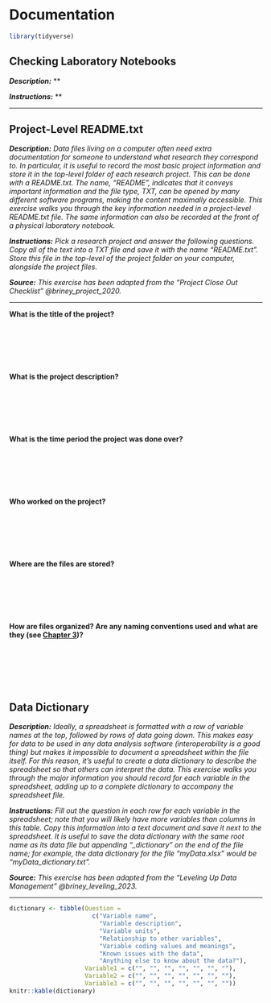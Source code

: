 # Documentation

```r
library(tidyverse)
```

## Checking Laboratory Notebooks {#lab-notebook}

***Description:*** **

***Instructions:*** **

---

## Project-Level README.txt {#readme-txt}

***Description:*** *Data files living on a computer often need extra documentation for someone to understand what research they correspond to. In particular, it is useful to record the most basic project information and store it in the top-level folder of each research project. This can be done with a README.txt. The name, "README", indicates that it conveys important information and the file type, TXT, can be opened by many different software programs, making the content maximally accessible. This exercise walks you through the key information needed in a project-level README.txt file. The same information can also be recorded at the front of a physical laboratory notebook.*

***Instructions:*** *Pick a research project and answer the following questions. Copy all of the text into a TXT file and save it with the name “README.txt”. Store this file in the top-level of the project folder on your computer, alongside the project files.*

***Source:*** *This exercise has been adapted from the "Project Close Out Checklist" @briney_project_2020.*

---

**What is the title of the project?**

&nbsp;

&nbsp;

&nbsp;

**What is the project description?**

&nbsp;

&nbsp;

&nbsp;

**What is the time period the project was done over?**

&nbsp;

&nbsp;

&nbsp;

**Who worked on the project?**

&nbsp;

&nbsp;

&nbsp;

**Where are the files are stored?**

&nbsp;

&nbsp;

&nbsp;

**How are files organized? Are any naming conventions used and what are they (see [Chapter 3](#file-organization-and-naming))?**

&nbsp;

&nbsp;

&nbsp;

## Data Dictionary {#data-dictionary}

***Description:*** *Ideally, a spreadsheet is formatted with a row of variable names at the top, followed by rows of data going down. This makes easy for data to be used in any data analysis software (interoperability is a good thing) but makes it impossible to document a spreadsheet within the file itself. For this reason, it’s useful to create a data dictionary to describe the spreadsheet so that others can interpret the data. This exercise walks you through the major information you should record for each variable in the spreadsheet, adding up to a complete dictionary to accompany the spreadsheet file.*

***Instructions:*** *Fill out the question in each row for each variable in the spreadsheet; note that you will likely have more variables than columns in this table. Copy this information into a text document and save it next to the spreadsheet. It is useful to save the data dictionary with the same root name as its data file but appending "\_dictionary” on the end of the file name; for example, the data dictionary for the file “myData.xlsx” would be “myData\_dictionary.txt”.*

***Source:*** *This exercise has been adapted from the "Leveling Up Data Management" @briney_leveling_2023.*

---

``` r
dictionary <- tibble(Question = 
                       c("Variable name",
                         "Variable description",
                         "Variable units",
                         "Relationship to other variables",
                         "Variable coding values and meanings",
                         "Known issues with the data",
                         "Anything else to know about the data?"),
                     Variable1 = c("", "", "", "", "", "", ""),
                     Variable2 = c("", "", "", "", "", "", ""),
                     Variable3 = c("", "", "", "", "", "", ""))
knitr::kable(dictionary)
```
